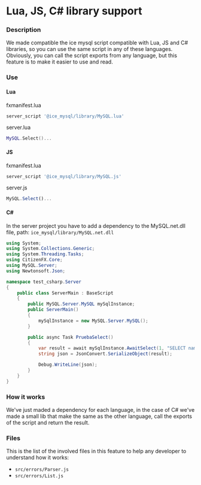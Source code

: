 # Lua, JS, C# library support
### Description
We made compatible the ice mysql script compatible with Lua, JS and C# libraries, so you can use the same script in any of these languages.
Obviously, you can call the script exports from any language, but this feature is to make it easier to use and read. 

### Use
#### Lua
fxmanifest.lua
```lua showLineNumbers
server_script '@ice_mysql/library/MySQL.lua'
```
server.lua
```lua showLineNumbers
MySQL.Select()...
```
#### JS
fxmanifest.lua
```lua showLineNumbers
server_script '@ice_mysql/library/MySQL.js'
```
server.js
```js showLineNumbers
MySQL.Select()...
```
#### C#
In the server project you have to add a dependency to the MySQL.net.dll file, path: ```ice_mysql/library/MySQL.net.dll```
```cs showLineNumbers
using System;
using System.Collections.Generic;
using System.Threading.Tasks;
using CitizenFX.Core;
using MySQL.Server;
using Newtonsoft.Json;

namespace test_csharp.Server
{
    public class ServerMain : BaseScript
    {
        public MySQL.Server.MySQL mySqlInstance;
        public ServerMain()
        {
            mySqlInstance = new MySQL.Server.MySQL();
        }

        public async Task PruebaSelect()
        {
            var result = await mySqlInstance.AwaitSelect(1, "SELECT name FROM players WHERE id=@id", new Dictionary<string, object> { { "@id", 3 } }, true);
            string json = JsonConvert.SerializeObject(result);

            Debug.WriteLine(json);
        }
    }
}
```

### How it works
We've just maded a dependency for each language, in the case of C# we've made a small lib that make the same as the other language, call the exports of the script and return the result.

### Files
This is the list of the involved files in this feature to help any developer to understand how it works:
- ```src/errors/Parser.js```
- ```src/errors/List.js```